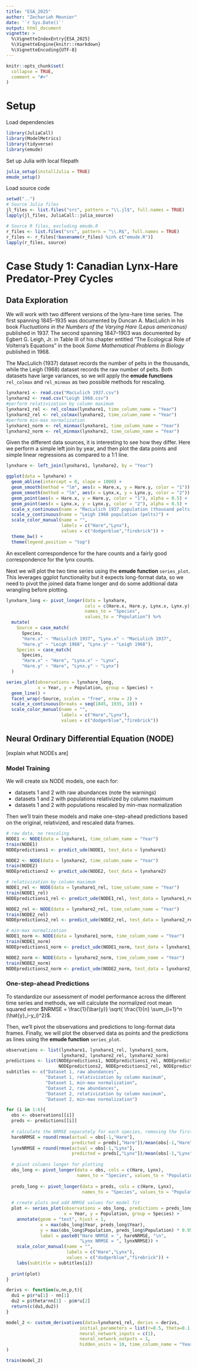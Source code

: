 ```yaml
---
title: "ESA_2025"
author: "Zechariah Meunier"
date: '`r Sys.Date()`'
output: html_document
vignette: >
  %\VignetteIndexEntry{ESA_2025}
  %\VignetteEngine{knitr::rmarkdown}
  %\VignetteEncoding{UTF-8}
---
```


```r
knitr::opts_chunk$set(
  collapse = TRUE,
  comment = "#>"
)
```

# Setup

Load dependencies

```r
library(JuliaCall)
library(ModelMetrics)
library(tidyverse)
library(emude)
```

Set up Julia with local filepath

```r
julia_setup(installJulia = TRUE)
emude_setup()
```

Load source code

```r
setwd("..")
# Source Julia files
jl_files <- list.files("src", pattern = "\\.jl$", full.names = TRUE)
lapply(jl_files, JuliaCall::julia_source)

# Source R files, excluding emude.R
r_files <- list.files("src", pattern = "\\.R$", full.names = TRUE)
r_files <- r_files[!basename(r_files) %in% c("emude.R")]
lapply(r_files, source)
```

# Case Study 1: Canadian Lynx-Hare Predator-Prey Cycles

## Data Exploration

We will work with two different versions of the lynx-hare time series. The first spanning 1845--1935 was documented by Duncan A. MacLulich in his book *Fluctuations in the Numbers of the Varying Hare (Lepus americanus)* published in 1937. The second spanning 1847--1903 was documented by Egbert G. Leigh, Jr. in Table III of his chapter entitled "The Ecological Role of Volterra's Equations" in the book *Some Mathematical Problems in Biology* published in 1968.

The MacLulich (1937) dataset records the number of pelts in the thousands, while the Leigh (1968) dataset records the raw number of pelts. Both datasets have large variances, so we will apply the **emude functions** `rel_colmax` and `rel_minmax` as two possible methods for rescaling.

```r
lynxhare1 <- read.csv("MacLulich 1937.csv")
lynxhare2 <- read.csv("Leigh 1968.csv")
#perform relativization by column maximum
lynxhare1_rel <- rel_colmax(lynxhare1, time_column_name = "Year")
lynxhare2_rel <- rel_colmax(lynxhare2, time_column_name = "Year")
#perform min-max normalization
lynxhare1_norm <- rel_minmax(lynxhare1, time_column_name = "Year")
lynxhare2_norm <- rel_minmax(lynxhare2, time_column_name = "Year")
```

Given the different data sources, it is interesting to see how they differ. Here we perform a simple left join by year, and then plot the data points and simple linear regressions as compared to a 1:1 line.

```r
lynxhare <- left_join(lynxhare1, lynxhare2, by = "Year")

ggplot(data = lynxhare) +
  geom_abline(intercept = 0, slope = 1000) +
  geom_smooth(method = "lm", aes(x = Hare.x, y = Hare.y, color = "1")) +
  geom_smooth(method = "lm", aes(x = Lynx.x, y = Lynx.y, color = "2")) +
  geom_point(aes(x = Hare.x, y = Hare.y, color = "1"), alpha = 0.5) +
  geom_point(aes(x = Lynx.x, y = Lynx.y, color = "2"), alpha = 0.5) +
  scale_x_continuous(name = "MacLulich 1937 population (thousand pelts)") +  
  scale_y_continuous(name = "Leigh 1968 population (pelts)") +
  scale_color_manual(name = "",
                     labels = c("Hare","Lynx"),
                     values = c("dodgerblue","firebrick")) +
  theme_bw() +
  theme(legend.position = "top")
```

An excellent correspondence for the hare counts and a fairly good correspondence for the lynx counts.

Next we will plot the two time series using the **emude function** `series_plot`. This leverages ggplot functionality but it expects long-format data, so we need to pivot the joined data frame longer and do some additional data wrangling before plotting.

```r
lynxhare_long <- pivot_longer(data = lynxhare,
                              cols = c(Hare.x, Hare.y, Lynx.x, Lynx.y),
                              names_to = "Species",
                              values_to = "Population") %>%
  mutate(
    Source = case_match(
      Species,
      "Hare.x" ~ "MacLulich 1937", "Lynx.x" ~ "MacLulich 1937",
      "Hare.y" ~ "Leigh 1968", "Lynx.y" ~ "Leigh 1968"),
    Species = case_match(
      Species,
      "Hare.x" ~ "Hare", "Lynx.x" ~ "Lynx",
      "Hare.y" ~ "Hare", "Lynx.y" ~ "Lynx")
  )

series_plot(observations = lynxhare_long, 
            x = Year, y = Population, group = Species) +
  geom_line() +
  facet_wrap(~Source, scales = "free", nrow = 2) +
  scale_x_continuous(breaks = seq(1845, 1935, 10)) +
  scale_color_manual(name = "",
                     labels = c("Hare","Lynx"),
                     values = c("dodgerblue","firebrick"))
```

## Neural Ordinary Differential Equation (NODE)

[explain what NODEs are]

### Model Training

We will create six NODE models, one each for:

-   datasets 1 and 2 with raw abundances (note the warnings)
-   datasets 1 and 2 with populations relativized by column maximum
-   datasets 1 and 2 with populations rescaled by min-max normalization

Then we'll train these models and make one-step-ahead predictions based on the original, relativized, and rescaled data frames.



```r
# raw data, no rescaling
NODE1 <- NODE(data = lynxhare1, time_column_name = "Year")
train(NODE1)
NODEpredictions1 <- predict_ude(NODE1, test_data = lynxhare1)

NODE2 <- NODE(data = lynxhare2, time_column_name = "Year")
train(NODE2)
NODEpredictions2 <- predict_ude(NODE2, test_data = lynxhare2)

# relativization by column maximum
NODE1_rel <- NODE(data = lynxhare1_rel, time_column_name = "Year")
train(NODE1_rel)
NODEpredictions1_rel <- predict_ude(NODE1_rel, test_data = lynxhare1_rel)

NODE2_rel <- NODE(data = lynxhare2_rel, time_column_name = "Year")
train(NODE2_rel)
NODEpredictions2_rel <- predict_ude(NODE2_rel, test_data = lynxhare2_rel)

# min-max normalization
NODE1_norm <- NODE(data = lynxhare1_norm, time_column_name = "Year")
train(NODE1_norm)
NODEpredictions1_norm <- predict_ude(NODE1_norm, test_data = lynxhare1_norm)

NODE2_norm <- NODE(data = lynxhare2_norm, time_column_name = "Year")
train(NODE2_norm)
NODEpredictions2_norm <- predict_ude(NODE2_norm, test_data = lynxhare2_norm)
```

### One-step-ahead Predictions

To standardize our assessment of model performance across the different time series and methods, we will calculate the normalized root mean squared error $NRMSE = \frac{1}{\bar{y}} \sqrt{ \frac{1}{n} \sum_{i=1}^n (\hat{y}_i-y_i)^2}$.

Then, we'll pivot the observations and predictions to long-format data frames. Finally, we will plot the observed data as points and the predictions as lines using the **emude function** `series_plot`.

```r
observations <- list(lynxhare1, lynxhare1_rel, lynxhare1_norm,
                     lynxhare2, lynxhare2_rel, lynxhare2_norm)
predictions <- list(NODEpredictions1, NODEpredictions1_rel, NODEpredictions1_norm,
                    NODEpredictions2, NODEpredictions2_rel, NODEpredictions2_norm)
subtitles <- c("Dataset 1, raw abundances",
               "Dataset 1, relativization by column maximum",
               "Dataset 1, min-max normalization",
               "Dataset 2, raw abundances",
               "Dataset 2, relativization by column maximum",
               "Dataset 2, min-max normalization")

for (i in 1:6){
  obs <- observations[[i]]
  preds <- predictions[[i]]
  
  # calculate the NRMSE separately for each species, removing the first row because the one-step-head predictions do not include the first year
  hareNRMSE = round(rmse(actual = obs[-1,"Hare"],
                         predicted = preds[,"Hare"])/mean(obs[-1,"Hare"]), 2)
  lynxNRMSE = round(rmse(actual = obs[-1,"Lynx"],
                         predicted = preds[,"Lynx"])/mean(obs[-1,"Lynx"]), 2)
  
  # pivot columns longer for plotting
  obs_long <- pivot_longer(data = obs, cols = c(Hare, Lynx),
                           names_to = "Species", values_to = "Population")
  
  preds_long <- pivot_longer(data = preds, cols = c(Hare, Lynx),
                             names_to = "Species", values_to = "Population")
  
  # create plots and add NRMSE values for model fit
  plot <- series_plot(observations = obs_long, predictions = preds_long,
                      x = Year, y = Population, group = Species) + 
    annotate(geom = "text", hjust = 1,
             x = max(obs_long$Year, preds_long$Year),
             y = max(obs_long$Population, preds_long$Population) * 0.95,
             label = paste0("Hare NRMSE = ", hareNRMSE, "\n",
                            "Lynx NRMSE = ", lynxNRMSE)) +
    scale_color_manual(name = "",
                       labels = c("Hare","Lynx"),
                       values = c("dodgerblue","firebrick")) +
    labs(subtitle = subtitles[i])
  
  print(plot)
}
```



```r

derivs <- function(u,nn,p,t){
  du1 = p$r*u[1] - nn[1]
  du2 = p$theta*nn[1] - p$m*u[2]
  return(c(du1,du2))
}

model_2 <- custom_derivatives(data=lynxhare1_rel, derivs = derivs,
                            initial_parameters = list(r=0.5, theta=0.1, m = 0.2),
                            neural_network_inputs = c(1),
                            neural_network_outputs = 1,
                            hidden_units = 10, time_column_name = "Year"
)

train(model_2)
```




